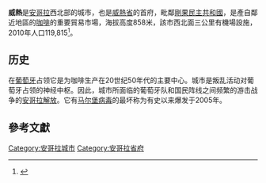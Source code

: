 {{Infobox settlement
<!--See the Table at Infobox Settlement for all fields and descriptions of usage-->
<!-- Basic info  ---------------->
|name          = 威熱
|other_name             =
|native_name            =  <!-- for cities whose native name is not in English -->
|nickname               = 
|settlement_type        = 城市
|motto                  =
<!-- images and maps  ----------->
|image_skyline          = Rua Uige.JPG
|imagesize              = 300px
|image_caption          = Main street in Uíge
|image_flag             = 
|flag_size              =
|image_seal             = 
|seal_size              =
|image_shield           = 
|shield_size            =
|image_map              = 
|mapsize                =
|map_caption            = 
|pushpin_map            = Angola<!-- the name of a location map as per http://en.wikipedia.org/wiki/Template:Location_map -->
|pushpin_label_position =right
|pushpin_mapsize        =300
|pushpin_map_caption    =
<!-- Location ------------------>
|coordinates_region     = AO
|subdivision_type       = 國家
|subdivision_name       = {{flag|Angola}}
|subdivision_type1      = 省
|subdivision_name1      = [[威熱省|威熱省]]
|subdivision_type2      =
|subdivision_name2      = 
|subdivision_type3      =
|subdivision_name3      = 
|<!-- Politics ----------------->
|government_footnotes   =
|government_type        =
|leader_title           =
|leader_name            =
|leader_title1          =  <!-- for places with, say, both a mayor and a city manager -->
|leader_name1           =
|established_title      =  <!-- Settled -->
|established_date       = 
<!-- Area    --------------------->
|area_magnitude         = 
|unit_pref                =Imperial <!--Enter: Imperial, if Imperial (metric) is desired-->
|area_footnotes           =
|area_total_km2           =  <!-- ALL fields dealing with a measurements are subject to automatic unit conversion-->
|area_land_km2            = <!--See table @ Template:Infobox Settlement for details on automatic unit conversion-->
<!-- Population   ----------------------->
|population_as_of               =2010
|population_footnotes           =
|population_note                =
|population_total               =119 815
|population_density_km2         =
|population_density_sq_mi       =
|population_metro               =
|population_density_metro_km2   =
|population_density_metro_sq_mi =
|population_blank1_title        =Ethnicities
|population_blank1              =
|population_density_blank1_km2 =   
|population_density_blank1_sq_mi =
<!-- General information  --------------->
|timezone               =[[西非時間|西非時間]] 
|utc_offset             = +1
|timezone_DST           = 
|utc_offset_DST         = 
|latd=7|latm=37|lats= |latNS=S
|longd=15|longm=03|longs=|longEW=E
|elevation_footnotes    =  <!--for references: use <ref> </ref> tags-->
|elevation_m            = 858
|elevation_ft           =
<!-- Area/postal codes & others -------->
|postal_code_type       =  <!-- enter ZIP code, Postcode, Post code, Postal code... -->
|postal_code            =
|area_code              =
|blank_name             =
|blank_info             =
|blank1_name            =
|blank1_info            =
|website                = 
|footnotes              = 
}}

'''威熱'''是[[安哥拉|安哥拉]]西北部的城市，也是[[威熱省|威熱省]]的首府，毗鄰[[剛果民主共和國|剛果民主共和國]]，是產自鄰近地區的[[咖啡|咖啡]]的重要貿易市場，海拔高度858米，該市西北面三公里有機場設施，2010年人口119,815<ref>{{Cite web |url=http://bevoelkerungsstatistik.de/wg.php?x=&men=gcis&lng=de&des=wg&srt=npan&col=abcdefghinoq&msz=1500&geo=-19 |title=存档副本 |accessdate=2011-09-18 |archive-date=2016-05-22 |archive-url=https://web.archive.org/web/20160522172005/http://bevoelkerungsstatistik.de/wg.php?x=&men=gcis&lng=de&des=wg&srt=npan&col=abcdefghinoq&msz=1500&geo=-19 |dead-url=no }}</ref>。

== 历史 ==
在[[葡萄牙|葡萄牙]]占领它是为咖啡生产在20世纪50年代的主要中心。城市是叛乱活动对葡萄牙占领的神经中枢。因此，城市所面临的葡萄牙队和国民阵线之间频繁的游击战争的[[安哥拉解放人民運動|安哥拉解放]]。它有[[马尔堡病毒|马尔堡病毒]]的最坏称为有史以来爆发于2005年。

==參考文獻==
{{Reflist}}
{{Portal|安哥拉|Flag of Angola.svg}}

{{coord|7|37|S|15|03|E|display=title}}

{{Municipalities of Angola}}

[[Category:安哥拉城市|Category:安哥拉城市]]
[[Category:安哥拉省府|Category:安哥拉省府]]